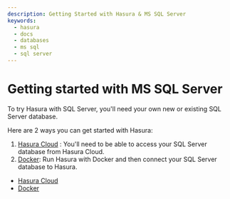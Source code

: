 ```yaml
---
description: Getting Started with Hasura & MS SQL Server
keywords:
  - hasura
  - docs
  - databases
  - ms sql
  - sql server
---
```


# Getting started with MS SQL Server

To try Hasura with SQL Server, you'll need your own new or existing SQL
Server database.

Here are 2 ways you can get started with Hasura:

1.  [Hasura Cloud](docs-new/docs/graphql/core/databases/ms-sql-server/getting-started/cloud.mdx) : You'll need to be
    able to access your SQL Server database from Hasura Cloud.
2.  [Docker](docs-new/docs/graphql/core/databases/ms-sql-server/getting-started/docker.mdx): Run Hasura with Docker and
    then connect your SQL Server database to Hasura.


- [Hasura Cloud](docs-new/docs/graphql/core/databases/ms-sql-server/getting-started/cloud.mdx)
- [Docker](docs-new/docs/graphql/core/databases/ms-sql-server/getting-started/docker.mdx)